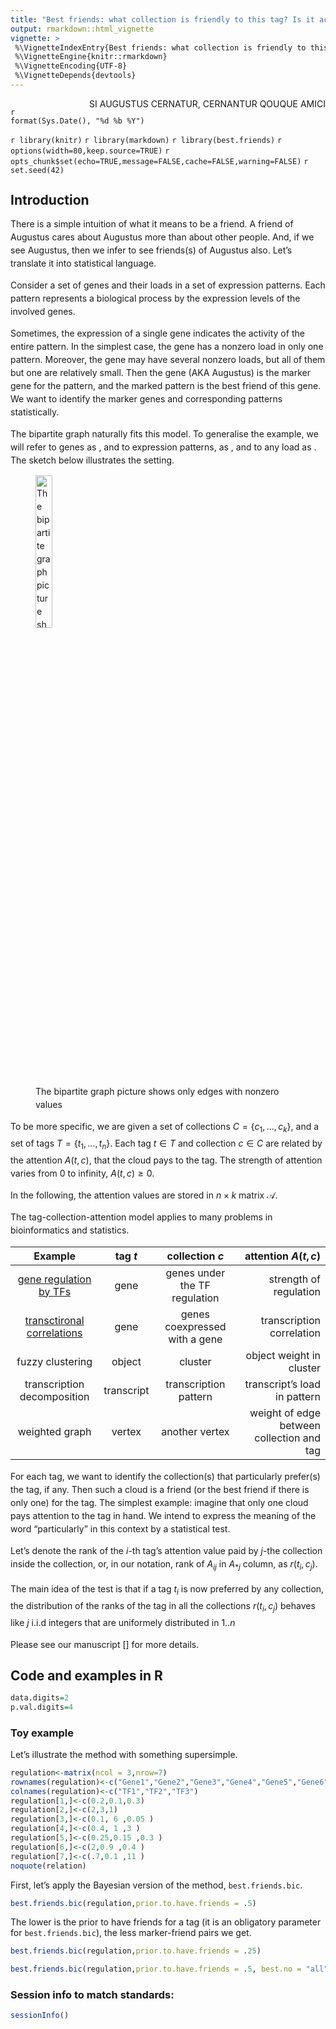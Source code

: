 ```yaml
---
title: "Best friends: what collection is friendly to this tag? Is it actually friendly?"
output: rmarkdown::html_vignette
vignette: >
 %\VignetteIndexEntry{Best friends: what collection is friendly to this tag? Is it actually friendly?}
 %\VignetteEngine{knitr::rmarkdown}
 %\VignetteEncoding{UTF-8}
 %\VignetteDepends{devtools}
---
```


[SI AUGUSTUS CERNATUR, CERNANTUR QOUQUE AMICI]{style="float:right"}

##

`r format(Sys.Date(), "%d %b %Y")` 

`r library(knitr)`
`r library(markdown)`
`r library(best.friends)`
`r options(width=80,keep.source=TRUE)`
`r opts_chunk$set(echo=TRUE,message=FALSE,cache=FALSE,warning=FALSE)`
`r set.seed(42)`
<!-- cache is off, we save all the necessary things in Rda -->

<div style="line-height: 1.5em;">

## Introduction

There is a simple intuition of what it means to be a friend. A friend of Augustus cares about Augustus more than about other people. And, if we see Augustus, then we infer to see friends(s) of Augustus also. Let’s translate it into statistical language.

Consider a set of genes and their loads in a set of expression patterns. Each pattern represents a biological process by the expression levels of the involved genes. 

Sometimes, the expression of a single gene indicates the activity of the entire pattern. In the simplest case, the gene has a nonzero load in only one pattern. 
Moreover, the gene may have several nonzero loads, but all of them but one are relatively small. Then the gene (AKA Augustus) is the marker gene for the pattern, and the marked pattern is the best friend of this gene. We want to identify the marker genes and corresponding patterns statistically.  

\paragraph{Model} The bipartite graph naturally fits this model. To generalise the example, we will refer to genes as \textit{{\tag}s}, and to expression patterns, as \textit{{\collection}s}, and to any load as \textit{attention}. The sketch below illustrates the setting.

![The bipartite graph picture shows only edges with nonzero values](bipartite.png){width=25%}

To be more specific, we are given a set of collections $C = \{c_1, \dots, c_k\}$, and a set of tags $T = \{t_1, \dots, t_n\}$.
Each tag $t \in T$ and collection $c \in C$ are related by the attention $A(t, c)$, that the cloud pays to the tag. The strength of attention varies from $0$ to infinity, $A(t, c)\ge 0$. 

In the following, the attention values are stored in $n\times k$ matrix $\mathcal{A}$. 

The tag-collection-attention model applies to many problems in bioinformatics and statistics.

        Example                           tag $t$         collection $c$                           attention $A\left(t,c\right)$
--------------------------------------   -------------   ----------------------------------  ----------------------------
[gene regulation by TFs](#toyTF)          gene            genes under the TF regulation       strength of regulation
[transctironal correlations](#toynet)     gene            genes coexpressed with a gene       transcription correlation
fuzzy clustering                          object          cluster                             object weight in cluster
transcription decomposition               transcript      transcription pattern               transcript's load in pattern
weighted graph                            vertex          another vertex                      weight of edge between collection and tag
--------------------------------------   -------------   ----------------------------------  ----------------------------



\paragraph{Goal} For each tag, we want to identify the collection(s) that particularly prefer(s) the tag, if any. Then such a cloud is a friend (or the best friend if there is only one) for the tag. The simplest example: imagine that only one cloud pays attention to the tag in hand. We intend to express the meaning of the word "particularly" in this context by a statistical test.

Let's denote the rank of the $i$-th tag's attention value paid by $j$-the collection inside the collection, or, in our notation, rank of $A_{ij}$ in $A_{*j}$ column, as $r(t_i,c_j)$. 

The main idea of the test is that if a tag $t_i$ is now preferred by any collection, the distribution of the ranks of the tag in all the collections $r(t_i,c_j)$ behaves like $j$  i.i.d integers that are uniformely distributed in $1..n$


Please see our manuscript [] for more details.

## Code and examples in R

```r
data.digits=2
p.val.digits=4
```
</div>

### Toy example

Let's illustrate the method with something supersimple.

```r
regulation<-matrix(ncol = 3,nrow=7)
rownames(regulation)<-c("Gene1","Gene2","Gene3","Gene4","Gene5","Gene6","Gene7")
colnames(regulation)<-c("TF1","TF2","TF3")
regulation[1,]<-c(0.2,0.1,0.3)
regulation[2,]<-c(2,3,1)
regulation[3,]<-c(0.1, 6 ,0.05 )
regulation[4,]<-c(0.4, 1 ,3 )
regulation[5,]<-c(0.25,0.15 ,0.3 )
regulation[6,]<-c(2,0.9 ,0.4 )
regulation[7,]<-c(.7,0.1 ,11 )
noquote(relation)
```

First, let's apply the Bayesian version of the method, `best.friends.bic`.

```r
best.friends.bic(regulation,prior.to.have.friends = .5)
```

The lower is the prior to have friends for a tag (it is an obligatory parameter for `best.friends.bic`), the less marker-friend pairs we get.

```r
best.friends.bic(regulation,prior.to.have.friends = .25)
```

```r
best.friends.bic(regulation,prior.to.have.friends = .5, best.no = "all")
```

### Session info to match standards:
```r
sessionInfo()
```

